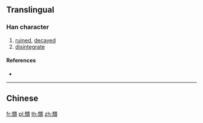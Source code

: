 {{character info/new}}
==Translingual==

===Han character===
{{Han char|rn=115|rad=禾|as=14|sn=19|four=25286|canj=HULMC}}

# [[ruined]], [[decayed]]
# [[disintegrate]]

====References====
* {{Han ref|kx=0861.130|dkj=25343|dj=1287.200|hdz=42637.010|uh=7A68|ud=31336|bh=F2A7|bd=62119}}

----

==Chinese==
{{zh-see|頹|v}}

[[fr:穨]]
[[pl:穨]]
[[th:穨]]
[[zh:穨]]